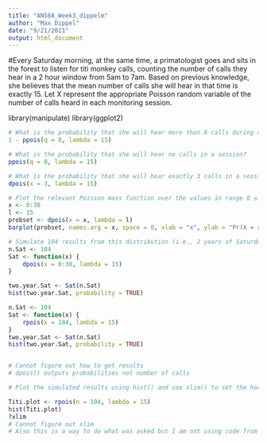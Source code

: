 ```yaml
---
title: "AN588_Week3_dippelm"
author: "Max Dippel"
date: "9/21/2021"
output: html_document
---
```


#Every Saturday morning, at the same time, a primatologist goes and sits in the forest to listen for titi monkey calls, counting the number of calls they hear in a 2 hour window from 5am to 7am. Based on previous knowledge, she believes that the mean number of calls she will hear in that time is exactly 15. Let X represent the appropriate Poisson random variable of the number of calls heard in each monitoring session.

library(manipulate)
library(ggplot2)

```r

# What is the probability that she will hear more than 8 calls during any given session?
1 - ppois(q = 8, lambda = 15)

```


```r

# What is the probability that she will hear no calls in a session?
ppois(q = 0, lambda = 15)

```


```r

# What is the probability that she will hear exactly 3 calls in a session?
dpois(x = 3, lambda = 15)

```


```r

# Plot the relevant Poisson mass function over the values in range 0 ≤ x ≤ 30.
x <- 0:30
l <- 15
probset <- dpois(x = x, lambda = l)
barplot(probset, names.arg = x, space = 0, xlab = "x", ylab = "Pr(X = x)", main = "Probability Mass Function")

```


```r
# Simulate 104 results from this distribution (i.e., 2 years of Saturday monitoring sessions).
n.Sat <- 104
Sat <- function(x) {
    dpois(x = 0:30, lambda = 15)
}

two.year.Sat <- Sat(n.Sat)
hist(two.year.Sat, probability = TRUE)

n.Sat <- 104
Sat <- function(x) {
    rpois(x = 104, lambda = 15)
}
two.year.Sat <- Sat(n.Sat)
hist(two.year.Sat, probability = TRUE)


# Cannot figure out how to get results 
# dpois() outputs probabilities not number of calls
```


```r

# Plot the simulated results using hist() and use xlim() to set the horizontal limits to be from 0 to 30. How does your histogram compare to the shape of the probability mass function you plotted above?

Titi.plot <- rpois(n = 104, lambda = 15)
hist(Titi.plot) 
?xlim
# Cannot figure out xlim
# Also this is a way to do what was asked but I am not using code from the last question
```










